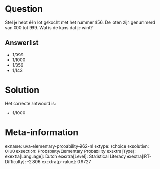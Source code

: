 Question
========

Stel je hebt één lot gekocht met het nummer 856. De loten zijn genummerd
van 000 tot 999. Wat is de kans dat je wint?

Answerlist
----------

* 1/999
* 1/1000
* 1/856
* 1/143

Solution
========

Het correcte antwoord is: 

* 1/1000

Meta-information
================
exname: uva-elementary-probability-962-nl
extype: schoice
exsolution: 0100
exsection: Probability/Elementary Probability
exextra[Type]: 
exextra[Language]: Dutch
exextra[Level]: Statistical Literacy
exextra[IRT-Difficulty]: -2.806
exextra[p-value]: 0.9727
